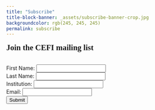 ```yaml
---
title: "Subscribe"
title-block-banner: _assets/subscribe-banner-crop.jpg
backgroundcolor: rgb(245, 245, 245)
permalink: subscribe
---
```


<style>

  .quarto-title-banner {
    height: 400px;
    color: #111; 
    text-align: center;
  }
  
  .btn {
    margin: 0 0.5rem 0 0;
  }

  h1, .h1 {
    margin-top: 1rem;
    margin-bottom: 2rem;
    font-family: 'Varela';
  }

</style>

<div class=content-left>

# Join the CEFI mailing list

</div>

<div class=form-container>
<form name="FORM_ID" id="FORM_ID">
  <label for="first-name">First Name:</label>
          <input type="text" name="first-name" required="True">
          <br>
            <label for="last-name">Last Name:</label>
          <input type="text" name="last-name" required="True">
          <br>
            <label for="institution">Institution:</label>
          <input type="text" name="institution" required="">
          <br>
          <label for="email">Email:</label>
          <input type="email" name="email" required="True">
          <br>
        <input class=btn type="submit" value="Submit">
</form>
</div>

<script>
  const scriptURL = 'https://script.google.com/macros/s/AKfycby2XCfvtHLmcG-q1tH-Cg9LK-A6jngxL6dGG0l4gVlw6i8wSBtfQ82ljlk1hHZHTMn9/exec'
  const form = document.forms['FORM_ID']

  form.addEventListener('submit', e => {
    e.preventDefault()
    fetch(scriptURL, { method: 'POST', body: new FormData(form)})
      .then(response => console.log('Success!', response))
      .catch(error => console.error('Error!', error.message))
  })
</script>

<script type = "text/javascript" >
    window.addEventListener("DOMContentLoaded", function() {
        const yourForm = document.getElementById('FORM_ID');
        yourForm.addEventListener("submit", function(e) {
            e.preventDefault();
            const data = new FormData(yourForm);
            const action = e.target.action;
            fetch(action, {
                method: 'POST',
                body: data,
            }).then(() => {
                window.location.replace('https://canadianefi.github.io/website/')
            })
        })
    }); 
</script>
